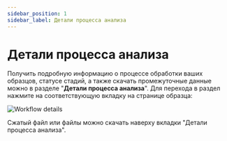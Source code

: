 ```yaml
---
sidebar_position: 1
sidebar_label: Детали процесса анализа
---
```


# Детали процесса анализа

Получить подробную информацию о процессе обработки ваших образцов, статусе стадий, а также скачать 
промежуточные данные можно в разделе "**Детали процесса анализа**".
Для перехода в раздел нажмите на соответствующую вкладку на странице образца:

![Workflow details](/img/rus/18-workflow-details.png)


Сжатый файл или файлы можно скачать наверху вкладки "Детали процесса анализа".
